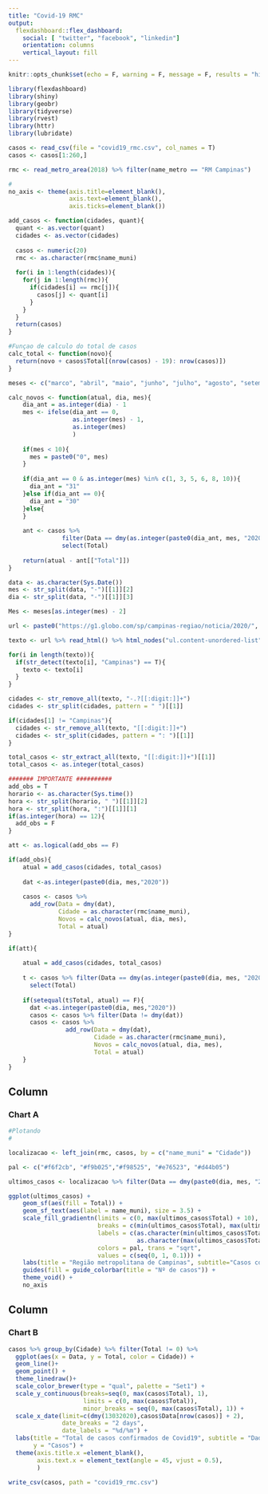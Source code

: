 ```yaml
---
title: "Covid-19 RMC"
output: 
  flexdashboard::flex_dashboard:
    social: [ "twitter", "facebook", "linkedin"]
    orientation: columns
    vertical_layout: fill
---
```


```r
knitr::opts_chunk$set(echo = F, warning = F, message = F, results = "hide")

library(flexdashboard)
library(shiny)
library(geobr)
library(tidyverse)
library(rvest)
library(httr)
library(lubridate)
```

```r
casos <- read_csv(file = "covid19_rmc.csv", col_names = T)
casos <- casos[1:260,]
```


```r
rmc <- read_metro_area(2018) %>% filter(name_metro == "RM Campinas")

#
no_axis <- theme(axis.title=element_blank(),
                 axis.text=element_blank(),
                 axis.ticks=element_blank())
```
```r
add_casos <- function(cidades, quant){
  quant <- as.vector(quant)
  cidades <- as.vector(cidades)
  
  casos <- numeric(20)
  rmc <- as.character(rmc$name_muni)
  
  for(i in 1:length(cidades)){
    for(j in 1:length(rmc)){
      if(cidades[i] == rmc[j]){
        casos[j] <- quant[i]
      }
    }
  }
  return(casos)
}

#Funçao de calculo do total de casos
calc_total <- function(novo){
  return(novo + casos$Total[(nrow(casos) - 19): nrow(casos)])
}

meses <- c("marco", "abril", "maio", "junho", "julho", "agosto", "setembro", "outubro", "novembro", "dezembro")

calc_novos <- function(atual, dia, mes){
    dia_ant = as.integer(dia) - 1
    mes <- ifelse(dia_ant == 0, 
                  as.integer(mes) - 1, 
                  as.integer(mes)
                  )
    
    if(mes < 10){
      mes = paste0("0", mes)
    }
    
    if(dia_ant == 0 & as.integer(mes) %in% c(1, 3, 5, 6, 8, 10)){
      dia_ant = "31"
    }else if(dia_ant == 0){
      dia_ant = "30"
    }else{
    }
  
    ant <- casos %>% 
               filter(Data == dmy(as.integer(paste0(dia_ant, mes, "2020")))) %>% 
               select(Total)
    
    return(atual - ant[["Total"]])                            
}
```


```r
data <- as.character(Sys.Date())
mes <- str_split(data, "-")[[1]][2]
dia <- str_split(data, "-")[[1]][3]

Mes <- meses[as.integer(mes) - 2]

url <- paste0("https://g1.globo.com/sp/campinas-regiao/noticia/2020/", mes, "/", dia,                  "/ultimas-noticias-de-coronavirus-de-",dia, "-de-", Mes,                                        "-na-regiao-de-campinas.ghtml")

texto <- url %>% read_html() %>% html_nodes("ul.content-unordered-list") %>% html_text()

for(i in length(texto)){
  if(str_detect(texto[i], "Campinas") == T){
    texto <- texto[i]
  }
}

cidades <- str_remove_all(texto, "-.?[[:digit:]]+")
cidades <- str_split(cidades, pattern = " ")[[1]]

if(cidades[1] != "Campinas"){
  cidades <- str_remove_all(texto, "[[:digit:]]+")
  cidades <- str_split(cidades, pattern = ": ")[[1]]
}

total_casos <- str_extract_all(texto, "[[:digit:]]+")[[1]]
total_casos <- as.integer(total_casos)

```

```r
####### IMPORTANTE ##########
add_obs = T
horario <- as.character(Sys.time())
hora <- str_split(horario, " ")[[1]][2]
hora <- str_split(hora, ":")[[1]][1]
if(as.integer(hora) == 12){
  add_obs = F
}

att <- as.logical(add_obs == F)
```


```r
if(add_obs){
    atual = add_casos(cidades, total_casos)
    
    dat <-as.integer(paste0(dia, mes,"2020"))
    
    casos <- casos %>% 
      add_row(Data = dmy(dat), 
              Cidade = as.character(rmc$name_muni), 
              Novos = calc_novos(atual, dia, mes), 
              Total = atual)
}
```


```r
if(att){
  
    atual = add_casos(cidades, total_casos)
    
    t <- casos %>% filter(Data == dmy(as.integer(paste0(dia, mes, "2020")))) %>%  
      select(Total)
    
    if(setequal(t$Total, atual) == F){
      dat <-as.integer(paste0(dia, mes,"2020"))
      casos <- casos %>% filter(Data != dmy(dat))
      casos <- casos %>% 
                add_row(Data = dmy(dat), 
                        Cidade = as.character(rmc$name_muni), 
                        Novos = calc_novos(atual, dia, mes), 
                        Total = atual)
    } 
}
```


Column
-----------------------------------------------------------------------

### Chart A


```r
#Plotando
#

localizacao <- left_join(rmc, casos, by = c("name_muni" = "Cidade"))

pal <- c("#f6f2cb", "#f9b025","#f98525", "#e76523", "#d44b05")

ultimos_casos <- localizacao %>% filter(Data == dmy(paste0(dia, mes, "2020")))

ggplot(ultimos_casos) +
    geom_sf(aes(fill = Total)) +
    geom_sf_text(aes(label = name_muni), size = 3.5) +
    scale_fill_gradientn(limits = c(0, max(ultimos_casos$Total) + 10),
                         breaks = c(min(ultimos_casos$Total), max(ultimos_casos$Total)),
                         labels = c(as.character(min(ultimos_casos$Total)), 
                                    as.character(max(ultimos_casos$Total))),
                         colors = pal, trans = "sqrt",
                         values = c(seq(0, 1, 0.1))) +
    labs(title = "Região metropolitana de Campinas", subtitle="Casos confirmados por cidade") +
    guides(fill = guide_colorbar(title = "Nº de casos")) +
    theme_void() +
    no_axis
```

Column
-------------------------------------

### Chart B

```r
casos %>% group_by(Cidade) %>% filter(Total != 0) %>% 
  ggplot(aes(x = Data, y = Total, color = Cidade)) +
  geom_line()+
  geom_point() +
  theme_linedraw()+
  scale_color_brewer(type = "qual", palette = "Set1") +
  scale_y_continuous(breaks=seq(0, max(casos$Total), 1), 
                     limits = c(0, max(casos$Total)),
                     minor_breaks = seq(0, max(casos$Total), 1)) +
  scale_x_date(limit=c(dmy(13032020),casos$Data[nrow(casos)] + 2),  
               date_breaks = "2 days",
               date_labels = "%d/%m") +
  labs(title = "Total de casos confirmados de Covid19", subtitle = "Dados: G1 Campinas",
       y = "Casos") +
  theme(axis.title.x =element_blank(), 
        axis.text.x = element_text(angle = 45, vjust = 0.5),
        )
```

```r
write_csv(casos, path = "covid19_rmc.csv")
```

